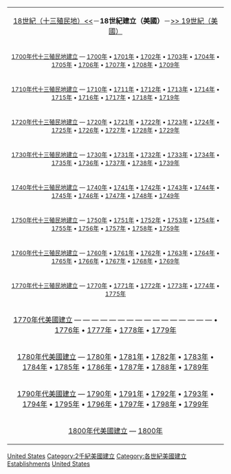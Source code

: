 {{see also|Category:18世紀十三殖民地建立}}

{| id="toc" class="toc" style="margin-left:auto; margin-right:auto;"
| align=center | [[:category:18世紀十三殖民地建立|18世紀（十三殖民地）<<]]－'''18世紀建立（美國）'''－[[:category:19世紀美國建立|>> 19世紀（美國）]]
|-
|<small>[[:Category:1700年代十三殖民地建立|1700年代十三殖民地建立]] — [[:Category:1700年十三殖民地建立|1700年]] • [[:Category:1701年十三殖民地建立|1701年]] • [[:Category:1702年十三殖民地建立|1702年]] • [[:Category:1703年十三殖民地建立|1703年]] • [[:Category:1704年十三殖民地建立|1704年]] • [[:Category:1705年十三殖民地建立|1705年]] • [[:Category:1706年十三殖民地建立|1706年]] • [[:Category:1707年十三殖民地建立|1707年]] • [[:Category:1708年十三殖民地建立|1708年]] • [[:Category:1709年十三殖民地建立|1709年]]</small>
|-
|<small>[[:Category:1710年代十三殖民地建立|1710年代十三殖民地建立]] — [[:Category:1710年十三殖民地建立|1710年]] • [[:Category:1711年十三殖民地建立|1711年]] • [[:Category:1712年十三殖民地建立|1712年]] • [[:Category:1713年十三殖民地建立|1713年]] • [[:Category:1714年十三殖民地建立|1714年]] • [[:Category:1715年十三殖民地建立|1715年]] • [[:Category:1716年十三殖民地建立|1716年]] • [[:Category:1717年十三殖民地建立|1717年]] • [[:Category:1718年十三殖民地建立|1718年]] • [[:Category:1719年十三殖民地建立|1719年]]
|-
|<small>[[:Category:1720年代十三殖民地建立|1720年代十三殖民地建立]] — [[:Category:1720年十三殖民地建立|1720年]] • [[:Category:1721年十三殖民地建立|1721年]] • [[:Category:1722年十三殖民地建立|1722年]] • [[:Category:1723年十三殖民地建立|1723年]] • [[:Category:1724年十三殖民地建立|1724年]] • [[:Category:1725年十三殖民地建立|1725年]] • [[:Category:1726年十三殖民地建立|1726年]] • [[:Category:1727年十三殖民地建立|1727年]] • [[:Category:1728年十三殖民地建立|1728年]] • [[:Category:1729年十三殖民地建立|1729年]]
|-
|<small>[[:Category:1730年代十三殖民地建立|1730年代十三殖民地建立]] — [[:Category:1730年十三殖民地建立|1730年]] • [[:Category:1731年十三殖民地建立|1731年]] • [[:Category:1732年十三殖民地建立|1732年]] • [[:Category:1733年十三殖民地建立|1733年]] • [[:Category:1734年十三殖民地建立|1734年]] • [[:Category:1735年十三殖民地建立|1735年]] • [[:Category:1736年十三殖民地建立|1736年]] • [[:Category:1737年十三殖民地建立|1737年]] • [[:Category:1738年十三殖民地建立|1738年]] • [[:Category:1739年十三殖民地建立|1739年]]
|-
|<small>[[:Category:1740年代十三殖民地建立|1740年代十三殖民地建立]] — [[:Category:1740年十三殖民地建立|1740年]] • [[:Category:1741年十三殖民地建立|1741年]] • [[:Category:1742年十三殖民地建立|1742年]] • [[:Category:1743年十三殖民地建立|1743年]] • [[:Category:1744年十三殖民地建立|1744年]] • [[:Category:1745年十三殖民地建立|1745年]] • [[:Category:1746年十三殖民地建立|1746年]] • [[:Category:1747年十三殖民地建立|1747年]] • [[:Category:1748年十三殖民地建立|1748年]] • [[:Category:1749年十三殖民地建立|1749年]]
|-
|<small>[[:Category:1750年代十三殖民地建立|1750年代十三殖民地建立]] — [[:Category:1750年十三殖民地建立|1750年]] • [[:Category:1751年十三殖民地建立|1751年]] • [[:Category:1752年十三殖民地建立|1752年]] • [[:Category:1753年十三殖民地建立|1753年]] • [[:Category:1754年十三殖民地建立|1754年]] • [[:Category:1755年十三殖民地建立|1755年]] • [[:Category:1756年十三殖民地建立|1756年]] • [[:Category:1757年十三殖民地建立|1757年]] • [[:Category:1758年十三殖民地建立|1758年]] • [[:Category:1759年十三殖民地建立|1759年]]
|-
|<small>[[:Category:1760年代十三殖民地建立|1760年代十三殖民地建立]] — [[:Category:1760年十三殖民地建立|1760年]] • [[:Category:1761年十三殖民地建立|1761年]] • [[:Category:1762年十三殖民地建立|1762年]] • [[:Category:1763年十三殖民地建立|1763年]] • [[:Category:1764年十三殖民地建立|1764年]] • [[:Category:1765年十三殖民地建立|1765年]] • [[:Category:1766年十三殖民地建立|1766年]] • [[:Category:1767年十三殖民地建立|1767年]] • [[:Category:1768年十三殖民地建立|1768年]] • [[:Category:1769年十三殖民地建立|1769年]]
|-
|<small>[[:Category:1770年代十三殖民地建立|1770年代十三殖民地建立]] — [[:Category:1770年十三殖民地建立|1770年]] • [[:Category:1771年十三殖民地建立|1771年]] • [[:Category:1772年十三殖民地建立|1772年]] • [[:Category:1773年十三殖民地建立|1773年]] • [[:Category:1774年十三殖民地建立|1774年]] • [[:Category:1775年十三殖民地建立|1775年]]
|-
|[[:Category:1770年代美國建立|1770年代美國建立]] — — — — — — — — — — — — — — — — • [[:Category:1776年美國建立|1776年]] • [[:Category:1777年美國建立|1777年]] • [[:Category:1778年美國建立|1778年]] • [[:Category:1779年美國建立|1779年]]
|-
|[[:Category:1780年代美國建立|1780年代美國建立]] — [[:Category:1780年美國建立|1780年]] • [[:Category:1781年美國建立|1781年]] • [[:Category:1782年美國建立|1782年]] • [[:Category:1783年美國建立|1783年]] • [[:Category:1784年美國建立|1784年]] • [[:Category:1785年美國建立|1785年]] • [[:Category:1786年美國建立|1786年]] • [[:Category:1787年美國建立|1787年]] • [[:Category:1788年美國建立|1788年]] • [[:Category:1789年美國建立|1789年]]
|-
|[[:Category:1790年代美國建立|1790年代美國建立]] — [[:Category:1790年美國建立|1790年]] • [[:Category:1791年美國建立|1791年]] • [[:Category:1792年美國建立|1792年]] • [[:Category:1793年美國建立|1793年]] • [[:Category:1794年美國建立|1794年]] • [[:Category:1795年美國建立|1795年]] • [[:Category:1796年美國建立|1796年]] • [[:Category:1797年美國建立|1797年]] • [[:Category:1798年美國建立|1798年]] • [[:Category:1799年美國建立|1799年]]
|-
|[[:Category:1800年代美國建立|1800年代美國建立]] — [[:Category:1800年美國建立|1800年]]
|}

[[Category:18世紀各國建立|United States]]
[[Category:2千紀美國建立|Category:2千紀美國建立]]
[[Category:各世紀美國建立|Category:各世紀美國建立]]
[[Category:18世纪美国|Establishments]]
[[Category:18世紀北美洲建立|United States]]